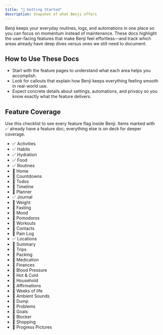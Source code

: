 ```yaml
---
title: "🚀 Getting Started"
description: Snapshot of what Benji offers
---
```


Benji keeps your everyday routines, logs, and automations in one place so you can focus on momentum instead of maintenance. These docs highlight the user-facing features that make Benji feel effortless—and track which areas already have deep dives versus ones we still need to document.

## How to Use These Docs

- Start with the feature pages to understand what each area helps you accomplish.
- Look for callouts that explain how Benji keeps everything feeling smooth in real-world use.
- Expect concrete details about settings, automations, and privacy so you know exactly what the feature delivers.

<Cards>
  <Card title="🎯 Activities" href="/docs/features/activities" />
  <Card title="💧 Hydration" href="/docs/features/hydration" />
  <Card title="🍽️ Food Tracking" href="/docs/features/food" />
  <Card title="🌱 Habit Tracking" href="/docs/features/habits" />
  <Card title="📍 Locations" href="/docs/features/locations" />
  <Card title="📓 Journal" href="/docs/features/journal" />
  <Card title="🧩 Routine Builder" href="/docs/features/routines" />
</Cards>

## Feature Coverage

Use this checklist to see every feature flag inside Benji. Items marked with ✅ already have a feature doc; everything else is on deck for deeper coverage.

- ✅ Activities
- ✅ Habits
- ✅ Hydration
- ✅ Food
- ✅ Routines
- 📝 Home
- 📝 Countdowns
- 📝 Todos
- 📝 Timeline
- 📝 Planner
- ✅ Journal
- 📝 Weight
- 📝 Fasting
- 📝 Mood
- 📝 Pomodoros
- 📝 Workouts
- 📝 Contacts
- 📝 Pain Log
- ✅ Locations
- 📝 Summary
- 📝 Trips
- 📝 Packing
- 📝 Medication
- 📝 Finances
- 📝 Blood Pressure
- 📝 Hot & Cold
- 📝 Household
- 📝 Affirmations
- 📝 Weeks of life
- 📝 Ambient Sounds
- 📝 Dump
- 📝 Problems
- 📝 Goals
- 📝 Blocker
- 📝 Shopping
- 📝 Progress Pictures
